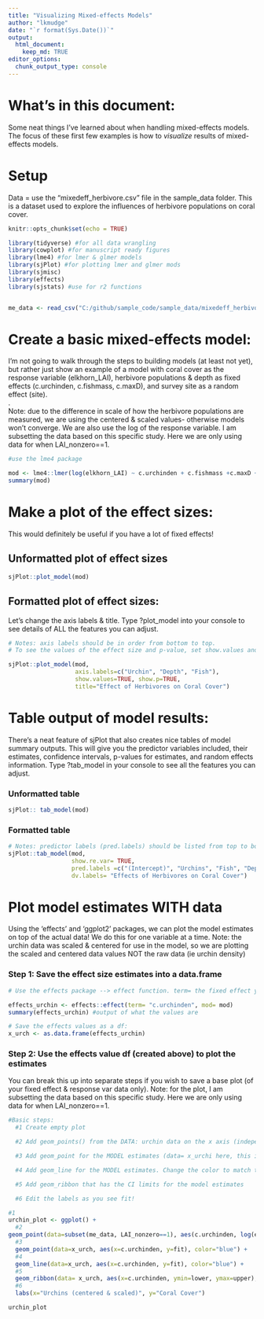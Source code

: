 ```yaml
---
title: "Visualizing Mixed-effects Models"
author: "lkmudge"
date: "`r format(Sys.Date())`"
output:
  html_document:
    keep_md: TRUE
editor_options: 
  chunk_output_type: console
---
```

# What's in this document:
Some neat things I've learned about when handling mixed-effects models. The focus of these first few examples is how to *visualize* results of mixed-effects models.  

# Setup
Data = use the "mixedeff_herbivore.csv" file in the sample_data folder. This is a dataset used to explore the influences of herbivore populations on coral cover.  

```r
knitr::opts_chunk$set(echo = TRUE)

library(tidyverse) #for all data wrangling
library(cowplot) #for manuscript ready figures
library(lme4) #for lmer & glmer models
library(sjPlot) #for plotting lmer and glmer mods
library(sjmisc) 
library(effects)
library(sjstats) #use for r2 functions


me_data <- read_csv("C:/github/sample_code/sample_data/mixedeff_herbivore.csv")

```

# Create a basic mixed-effects model:
I'm not going to walk through the steps to building models (at least not yet), but rather just show an example of a model with coral cover as the response variable (elkhorn_LAI), herbivore populations & depth as fixed effects (c.urchinden, c.fishmass, c.maxD), and survey site as a random effect (site).  
.  
Note: due to the difference in scale of how the herbivore populations are measured, we are using the centered & scaled values- otherwise models won't converge. We are also use the log of the response variable. I am subsetting the data based on this specific study. Here we are only using data for when LAI_nonzero==1.
```r

#use the lme4 package

mod <- lme4::lmer(log(elkhorn_LAI) ~ c.urchinden + c.fishmass +c.maxD + (1|site), REML= FALSE, data= subset(me_data, LAI_nonzero ==1))
summary(mod)
```

# Make a plot of the effect sizes:
This would definitely be useful if you have a lot of fixed effects!

## Unformatted plot of effect sizes
```r

sjPlot::plot_model(mod)

```

## Formatted plot of effect sizes:
Let's change the axis labels & title. Type ?plot_model into your console to see details of ALL the features you can adjust.
```r

# Notes: axis labels should be in order from bottom to top. 
# To see the values of the effect size and p-value, set show.values and show.p= TRUE. Pvalues will only be shown if the effect size values are too

sjPlot::plot_model(mod, 
                   axis.labels=c("Urchin", "Depth", "Fish"),
                   show.values=TRUE, show.p=TRUE,
                   title="Effect of Herbivores on Coral Cover")

```

# Table output of model results:
There's a neat feature of sjPlot that also creates nice tables of model summary outputs. This will give you the predictor variables included, their estimates, confidence intervals, p-values for estimates, and random effects information. Type ?tab_model in your console to see all the features you can adjust.

### Unformatted table
```r

sjPlot:: tab_model(mod)

```

### Formatted table
```r
# Notes: predictor labels (pred.labels) should be listed from top to bottom; dv.labels= the name of the response variable that will be at the top of the table.
sjPlot::tab_model(mod, 
                  show.re.var= TRUE, 
                  pred.labels =c("(Intercept)", "Urchins", "Fish", "Depth"),
                  dv.labels= "Effects of Herbivores on Coral Cover")
```

# Plot model estimates WITH data
Using the 'effects' and 'ggplot2' packages, we can plot the model estimates on top of the actual data! We do this for one variable at a time. Note: the urchin data was scaled & centered for use in the model, so we are plotting the scaled and centered data values NOT the raw data (ie urchin density) 

### Step 1: Save the effect size estimates into a data.frame
```r
# Use the effects package --> effect function. term= the fixed effect you want to get data on, mod= name of your model.

effects_urchin <- effects::effect(term= "c.urchinden", mod= mod)
summary(effects_urchin) #output of what the values are

# Save the effects values as a df:
x_urch <- as.data.frame(effects_urchin)

```

### Step 2: Use the effects value df (created above) to plot the estimates
You can break this up into separate steps if you wish to save a base plot (of your fixed effect & response var data only). Note: for the plot, I am subsetting the data based on this specific study. Here we are only using data for when LAI_nonzero==1.
```r

#Basic steps:
  #1 Create empty plot

  #2 Add geom_points() from the DATA: urchin data on the x axis (independent va= c.urchinden) and coral data on the y-axis (response var= elkhorn_LAI)

  #3 Add geom_point for the MODEL estimates (data= x_urchi here, this is the dataset you created in the above chunk). We will change the color so they are distinguishable from the data

  #4 Add geom_line for the MODEL estimates. Change the color to match the estimate points (ie whatever color you chose for step3)

  #5 Add geom_ribbon that has the CI limits for the model estimates

  #6 Edit the labels as you see fit!

#1
urchin_plot <- ggplot() + 
  #2
geom_point(data=subset(me_data, LAI_nonzero==1), aes(c.urchinden, log(elkhorn_LAI))) + 
  #3
  geom_point(data=x_urch, aes(x=c.urchinden, y=fit), color="blue") +
  #4
  geom_line(data=x_urch, aes(x=c.urchinden, y=fit), color="blue") +
  #5
  geom_ribbon(data= x_urch, aes(x=c.urchinden, ymin=lower, ymax=upper), alpha= 0.3, fill="blue") +
  #6
  labs(x="Urchins (centered & scaled)", y="Coral Cover")

urchin_plot

```

